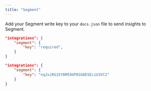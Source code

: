 ```yaml
---
title: "Segment"
---
```


Add your Segment write key to your `docs.json` file to send insights to Segment.

<CodeGroup>

```json Insights options in docs.json
"integrations": {
    "segment": {
        "key": "required",
    }
}
```

```json Example
"integrations": {
    "segment": {
        "key": "nqJxiRG15Y6M594P8Sb8ESEciU3VC2"
    }
}
```

</CodeGroup>